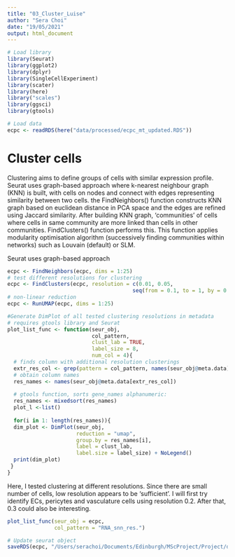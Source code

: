 ```yaml
---
title: "03_Cluster_Luise"
author: "Sera Choi"
date: "19/05/2021"
output: html_document
---
```


```r
# Load library
library(Seurat)
library(ggplot2)
library(dplyr)
library(SingleCellExperiment)
library(scater) 
library(here)
library("scales")
library(ggsci)
library(gtools)

# Load data
ecpc <- readRDS(here("data/processed/ecpc_mt_updated.RDS")) 
```

# Cluster cells 

Clustering aims to define groups of cells with similar expression profile. Seurat uses graph-based approach where k-nearest neighbour graph (KNN) is built, with cells on nodes and connect with edges representing similarity between two cells. the FindNeighbors() function constructs KNN graph based on euclidean distance in PCA space and the edges are refined using Jaccard similarity. After building KNN graph, 'communities' of cells where cells in same community are more linked than cells in other communities. FindClusters() function performs this. This function applies modularity optimisation algorithm (successively finding communities within networks) such as Louvain (default) or SLM. 

Seurat uses graph-based approach 

```r
ecpc <- FindNeighbors(ecpc, dims = 1:25)
# test different resolutions for clustering
ecpc <- FindClusters(ecpc, resolution = c(0.01, 0.05, 
                                        seq(from = 0.1, to = 1, by = 0.1)))
# non-linear reduction
ecpc <- RunUMAP(ecpc, dims = 1:25)
```

```r
#Generate DimPlot of all tested clustering resolutions in metadata
# requires gtools library and Seurat
plot_list_func <- function(seur_obj,
                           col_pattern,
                           clust_lab = TRUE,
                           label_size = 8,
                           num_col = 4){
  # finds column with additional resolution clusterings
  extr_res_col <- grep(pattern = col_pattern, names(seur_obj@meta.data))
  # obtain column names
  res_names <- names(seur_obj@meta.data[extr_res_col])
  
  # gtools function, sorts gene_names alphanumeric:
  res_names <- mixedsort(res_names) 
  plot_l <-list()
  
  for(i in 1: length(res_names)){
  dim_plot <- DimPlot(seur_obj, 
                      reduction = "umap", 
                      group.by = res_names[i],
                      label = clust_lab,
                      label.size = label_size) + NoLegend()
  print(dim_plot)
 }
}
```

Here, I tested clustering at different resolutions. Since there are small number of cells, low resolution appears to be 'sufficient'. I will first try identify ECs, pericytes and vasculature cells using resolution 0.2. After that, 0.3 could also be interesting. 

```r
plot_list_func(seur_obj = ecpc,
               col_pattern = "RNA_snn_res.")
```

```r
# Update seurat object 
saveRDS(ecpc, "/Users/serachoi/Documents/Edinburgh/MScProject/Project/data/processed/ecpc_mt_updated.RDS")
```

